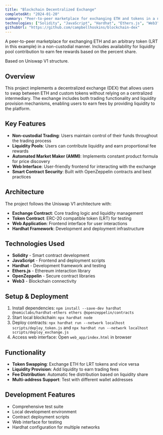 ```yaml
---
title: "Blockchain Decentralized Exchange"
completedAt: "2024-01-20"
summary: "Peer-to-peer marketplace for exchanging ETH and tokens in a non-custodial manner with liquidity pool rewards"
technologies: ["Solidity", "JavaScript", "Hardhat", "Ethers.js", "Web3", "OpenZeppelin", "Uniswap V1"]
githubUrl: "https://github.com/campbellhoskins/blockchain-dex"
---
```


A peer-to-peer marketplace for exchanging ETH and an arbitrary token (LRT in this example) in a non-custodial manner. Includes availability for liquidity pool contribution to earn fee rewards based on the percent share.

Based on Uniswap V1 structure.

## Overview

This project implements a decentralized exchange (DEX) that allows users to swap between ETH and custom tokens without relying on a centralized intermediary. The exchange includes both trading functionality and liquidity provision mechanisms, enabling users to earn fees by providing liquidity to the platform.

## Key Features

- **Non-custodial Trading**: Users maintain control of their funds throughout the trading process
- **Liquidity Pools**: Users can contribute liquidity and earn proportional fee rewards
- **Automated Market Maker (AMM)**: Implements constant product formula for price discovery
- **Web Interface**: User-friendly frontend for interacting with the exchange
- **Smart Contract Security**: Built with OpenZeppelin contracts and best practices

## Architecture

The project follows the Uniswap V1 architecture with:

- **Exchange Contract**: Core trading logic and liquidity management
- **Token Contract**: ERC-20 compatible token (LRT) for testing
- **Web Application**: Frontend interface for user interactions
- **Hardhat Framework**: Development and deployment infrastructure

## Technologies Used

- **Solidity** - Smart contract development
- **JavaScript** - Frontend and deployment scripts
- **Hardhat** - Development framework and testing
- **Ethers.js** - Ethereum interaction library
- **OpenZeppelin** - Secure contract libraries
- **Web3** - Blockchain connectivity

## Setup & Deployment

1. Install dependencies: `npm install --save-dev hardhat @nomiclabs/hardhat-ethers ethers @openzeppelin/contracts`
2. Start local blockchain: `npx hardhat node`
3. Deploy contracts: `npx hardhat run --network localhost scripts/deploy_token.js` and `npx hardhat run --network localhost scripts/deploy_exchange.js`
4. Access web interface: Open `web_app/index.html` in browser

## Functionality

- **Token Swapping**: Exchange ETH for LRT tokens and vice versa
- **Liquidity Provision**: Add liquidity to earn trading fees
- **Fee Distribution**: Automatic fee distribution based on liquidity share
- **Multi-address Support**: Test with different wallet addresses

## Development Features

- Comprehensive test suite
- Local development environment
- Contract deployment scripts
- Web interface for testing
- Hardhat configuration for multiple networks

